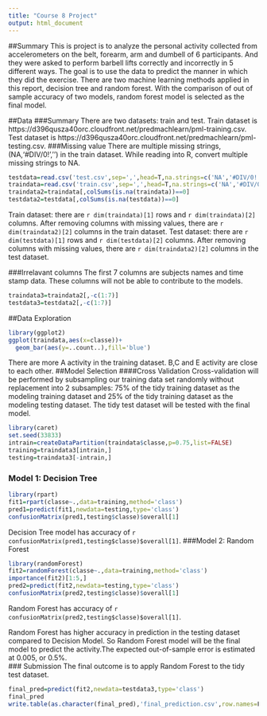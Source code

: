 ```yaml
---
title: "Course 8 Project"
output: html_document
---
```

##Summary
This is project is to analyze the personal activity collected from accelerometers on the belt, forearm, arm and dumbell of 6 participants. And they were asked to perform barbell lifts correctly and incorrectly in 5 different ways. The goal is to use the data to predict the manner in which they did the exercise. There are two machine learning methods applied in this report, decision tree and random forest. With the comparison of out of sample accuracy of two models, random forest model is selected as the final model.

##Data
###Summary
There are two datasets: train and test. Train dataset is https://d396qusza40orc.cloudfront.net/predmachlearn/pml-training.csv. Test dataset is https://d396qusza40orc.cloudfront.net/predmachlearn/pml-testing.csv.
###Missing value
There are multiple missing strings,(NA,'#DIV/0!','') in the train dataset. While reading into R, convert multiple missing strings to NA.
```r
testdata=read.csv('test.csv',sep=',',head=T,na.strings=c('NA','#DIV/0!',''))
traindata=read.csv('train.csv',sep=',',head=T,na.strings=c('NA','#DIV/0!',''))
traindata2=traindata[,colSums(is.na(traindata))==0]
testdata2=testdata[,colSums(is.na(testdata))==0]
```
Train dataset: there are `r dim(traindata)[1]` rows and `r dim(traindata)[2]` columns.
After removing columns with missing values, there are `r dim(traindata2)[2]` columns in the train dataset. 
Test dataset: there are `r dim(testdata)[1]` rows and `r dim(testdata)[2]` columns.
After removing columns with missing values, there are `r dim(traindata2)[2]` columns in the test dataset.

###Irrelavant columns
The first 7 columns are subjects names and time stamp data. These columns will not be able to contribute to the models.
```r
traindata3=traindata2[,-c(1:7)]
testdata3=testdata2[,-c(1:7)]
```

##Data Exploration
```r
library(ggplot2)
ggplot(traindata,aes(x=classe))+
  geom_bar(aes(y=..count..),fill='blue')
```
There are more A activity in the training dataset. B,C and E activity are close to each other.
##Model Selection
####Cross Validation
Cross-validation will be performed by subsampling our training data set randomly without replacement into 2 subsamples: 75% of the tidy training dataset as the modeling training dataset and 25% of the tidy training dataset as the modeling testing dataset. The tidy test dataset will be tested with the final model.
```r
library(caret)
set.seed(33833)
intrain=createDataPartition(traindata$classe,p=0.75,list=FALSE)
training=traindata3[intrain,]
testing=traindata3[-intrain,]
```

### Model 1: Decision Tree
```r
library(rpart)
fit1=rpart(classe~.,data=training,method='class')
pred1=predict(fit1,newdata=testing,type='class')
confusionMatrix(pred1,testing$classe)$overall[1]
```
Decision Tree model has accuracy of `r confusionMatrix(pred1,testing$classe)$overall[1]`.
###Model 2: Random Forest
```r
library(randomForest)
fit2=randomForest(classe~.,data=training,method='class')
importance(fit2)[1:5,]
pred2=predict(fit2,newdata=testing,type='class')
confusionMatrix(pred2,testing$classe)$overall[1]
```
Random Forest has accuracy of `r confusionMatrix(pred2,testing$classe)$overall[1]`.

Random Forest has higher accuracy in prediction in the testing dataset compared to Decision Model. So Random Forest model will be the final model to predict the activity.The expected out-of-sample error is estimated at 0.005, or 0.5%.  
### Submission
The final outcome is to apply Random Forest to the tidy test dataset.
```r
final_pred=predict(fit2,newdata=testdata3,type='class')
final_pred
write.table(as.character(final_pred),'final_prediction.csv',row.names=F,col.names='Final.Prediction')
```

